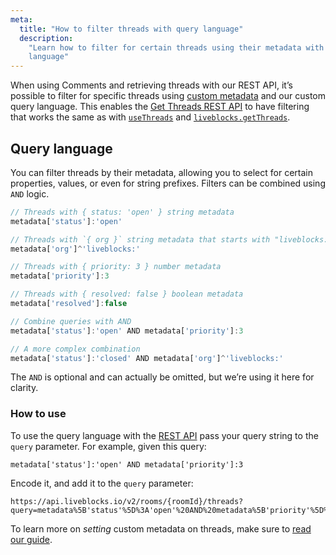 ```yaml
---
meta:
  title: "How to filter threads with query language"
  description:
    "Learn how to filter for certain threads using their metadata with our query
    language"
---
```


When using Comments and retrieving threads with our REST API, it’s possible to
filter for specific threads using
[custom metadata](/docs/products/comments/metadata) and our custom query
language. This enables the
[Get Threads REST API](/docs/api-reference/rest-api-endpoints#get-rooms-roomId-threads)
to have filtering that works the same as with
[`useThreads`](/docs/api-reference/liveblocks-react#useThreads) and
[`liveblocks.getThreads`](/docs/api-reference/liveblocks-node#get-rooms-roomId-threads).

## Query language

You can filter threads by their metadata, allowing you to select for certain
properties, values, or even for string prefixes. Filters can be combined using
`AND` logic.

```js
// Threads with { status: 'open' } string metadata
metadata['status']:'open'

// Threads with `{ org }` string metadata that starts with "liveblocks:"
metadata['org']^'liveblocks:'

// Threads with { priority: 3 } number metadata
metadata['priority']:3

// Threads with { resolved: false } boolean metadata
metadata['resolved']:false

// Combine queries with AND
metadata['status']:'open' AND metadata['priority']:3

// A more complex combination
metadata['status']:'closed' AND metadata['org']^'liveblocks:'
```

<Banner>

The `AND` is optional and can actually be omitted, but we’re using it here for
clarity.

</Banner>

### How to use

To use the query language with the
[REST API](/docs/api-reference/rest-api-endpoints#get-rooms-roomId-threads) pass
your query string to the `query` parameter. For example, given this query:

```
metadata['status']:'open' AND metadata['priority']:3
```

Encode it, and add it to the `query` parameter:

```
https://api.liveblocks.io/v2/rooms/{roomId}/threads?query=metadata%5B'status'%5D%3A'open'%20AND%20metadata%5B'priority'%5D%3A3
```

To learn more on _setting_ custom metadata on threads, make sure to
[read our guide](/docs/products/comments/metadata).
